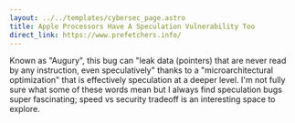 ---
layout: ../../templates/cybersec_page.astro
title: Apple Processors Have A Speculation Vulnerability Too
direct_link: https://www.prefetchers.info/
---

Known as "Augury", this bug can "leak data (pointers) that are never read by
any instruction, even speculatively" thanks to a "microarchitectural
optimization" that is effectively speculation at a deeper level. I'm not fully
sure what some of these words mean but I always find speculation bugs super
fascinating; speed vs security tradeoff is an interesting space to explore.

